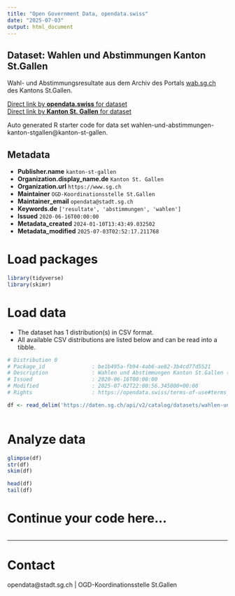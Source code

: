 ```yaml
---
title: "Open Government Data, opendata.swiss"
date: "2025-07-03"
output: html_document
---
```


## Dataset: Wahlen und Abstimmungen Kanton St.Gallen

Wahl- und Abstimmungsresultate aus dem Archiv des Portals [wab.sg.ch](https://wab.sg.ch/) des Kantons St.Gallen.

[Direct link by **opendata.swiss** for dataset](https://opendata.swiss/de/dataset/wahlen-und-abstimmungen-kanton-st-gallen1)<br>
[Direct link by **Kanton St. Gallen** for dataset](https://daten.sg.ch/explore/dataset/wahlen-und-abstimmungen-kanton-stgallen/)

Auto generated R starter code for data set wahlen-und-abstimmungen-kanton-stgallen@kanton-st-gallen.

## Metadata

- **Publisher.name** `kanton-st-gallen`
- **Organization.display_name.de** `Kanton St. Gallen`
- **Organization.url** `https://www.sg.ch`
- **Maintainer** `OGD-Koordinationsstelle St.Gallen`
- **Maintainer_email** `opendata@stadt.sg.ch`
- **Keywords.de** `['resultate', 'abstimmungen', 'wahlen']`
- **Issued** `2020-06-16T00:00:00`
- **Metadata_created** `2024-01-10T13:43:49.032502`
- **Metadata_modified** `2025-07-03T02:52:17.211768`


# Load packages

```r

library(tidyverse)
library(skimr)

```

# Load data

-   The dataset has 1 distribution(s) in CSV format.
-   All available CSV distributions are listed below and can be read into a tibble.

```r

# Distribution 0
# Package_id               : be1b495a-fb94-4ab6-ae82-3b4cd77d5521
# Description              : Wahlen und Abstimmungen Kanton St.Gallen (csv)
# Issued                   : 2020-06-16T00:00:00
# Modified                 : 2025-07-02T22:00:56.345000+00:00
# Rights                   : https://opendata.swiss/terms-of-use#terms_by

df <- read_delim('https://daten.sg.ch/api/v2/catalog/datasets/wahlen-und-abstimmungen-kanton-stgallen/exports/csv?use_labels=true')



```

# Analyze data

```r

glimpse(df)
str(df)
skim(df)

head(df)
tail(df)

```

# Continue your code here...

```r

```

------------------------------------------------------------------------

# Contact

opendata@stadt.sg.ch | OGD-Koordinationsstelle St.Gallen
